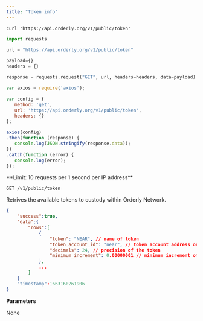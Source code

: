 ```yaml
---
title: "Token info"
---
```


<RequestExample>

``` shell shell
curl 'https://api.orderly.org/v1/public/token'
```

```python python
import requests

url = "https://api.orderly.org/v1/public/token"

payload={}
headers = {}

response = requests.request("GET", url, headers=headers, data=payload)
```

```javascript javascript
var axios = require('axios');

var config = {
   method: 'get',
   url: 'https://api.orderly.org/v1/public/token',
   headers: {}
};

axios(config)
.then(function (response) {
   console.log(JSON.stringify(response.data));
})
.catch(function (error) {
   console.log(error);
});

```
</RequestExample>
**Limit: 10 requests per 1 second per IP address**

`GET /v1/public/token`

Retrives the available tokens to custody within Orderly Network.

<ResponseExample>

```json
{
    "success":true,
    "data":{
        "rows":[
            {
                "token": "NEAR", // name of token
                "token_account_id": "near", // token account address on NEAR chain
                "decimals": 24, // precision of the token
                "minimum_increment": 0.00000001 // minimum increment of the token on Orderly
            },
            ...
        ]
    }
    "timestamp":1663160261906
}
```
</ResponseExample>

**Parameters**

None

